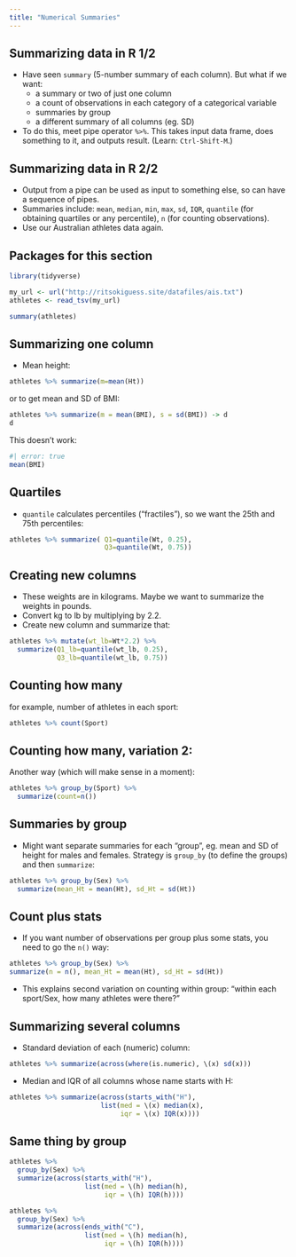 ```yaml
---
title: "Numerical Summaries"
---
```


## Summarizing data in R 1/2

-   Have seen `summary` (5-number summary of each column). But what if
    we want:
    -   a summary or two of just one column
    -   a count of observations in each category of a categorical
        variable
    -   summaries by group
    -   a different summary of all columns (eg. SD)
-   To do this, meet pipe operator `%>%`. This takes input data frame,
    does something to it, and outputs result. (Learn: `Ctrl-Shift-M`.)

## Summarizing data in R 2/2

-   Output from a pipe can be used as input to something else, so can
    have a sequence of pipes.
-   Summaries include: `mean`, `median`, `min`, `max`, `sd`, `IQR`,
    `quantile` (for obtaining quartiles or any percentile), `n` (for
    counting observations).
-   Use our Australian athletes data again.

## Packages for this section

```r
library(tidyverse)
```

```r
my_url <- url("http://ritsokiguess.site/datafiles/ais.txt")
athletes <- read_tsv(my_url)
```

```r
summary(athletes)
```

## Summarizing one column

-   Mean height:

```r
athletes %>% summarize(m=mean(Ht))
```

or to get mean and SD of BMI:

```r
athletes %>% summarize(m = mean(BMI), s = sd(BMI)) -> d
d
```

This doesn't work:

```r
#| error: true
mean(BMI)
```

## Quartiles

-   `quantile` calculates percentiles ("fractiles"), so we want the 25th
    and 75th percentiles:

```r
athletes %>% summarize( Q1=quantile(Wt, 0.25),
                        Q3=quantile(Wt, 0.75))
```

## Creating new columns

-   These weights are in kilograms. Maybe we want to summarize the
    weights in pounds.
-   Convert kg to lb by multiplying by 2.2.
-   Create new column and summarize that:

```r
athletes %>% mutate(wt_lb=Wt*2.2) %>%
  summarize(Q1_lb=quantile(wt_lb, 0.25),
            Q3_lb=quantile(wt_lb, 0.75)) 

```

## Counting how many

for example, number of athletes in each sport:

```r
athletes %>% count(Sport)
```

## Counting how many, variation 2:

Another way (which will make sense in a moment):

```r
athletes %>% group_by(Sport) %>%
  summarize(count=n())
```

## Summaries by group

-   Might want separate summaries for each "group", eg. mean and SD of
    height for males and females. Strategy is `group_by` (to define the
    groups) and then `summarize`:

```r
athletes %>% group_by(Sex) %>% 
  summarize(mean_Ht = mean(Ht), sd_Ht = sd(Ht))
```

## Count plus stats

-   If you want number of observations per group plus some stats, you
    need to go the `n()` way:

```r
athletes %>% group_by(Sex) %>%
summarize(n = n(), mean_Ht = mean(Ht), sd_Ht = sd(Ht))
```

-   This explains second variation on counting within group: "within
    each sport/Sex, how many athletes were there?"

## Summarizing several columns

-   Standard deviation of each (numeric) column:

```r
athletes %>% summarize(across(where(is.numeric), \(x) sd(x))) 
```

-   Median and IQR of all columns whose name starts with H:

```r
athletes %>% summarize(across(starts_with("H"),
                       list(med = \(x) median(x), 
                            iqr = \(x) IQR(x))))
```

## Same thing by group

```r
athletes %>% 
  group_by(Sex) %>% 
  summarize(across(starts_with("H"), 
                   list(med = \(h) median(h), 
                        iqr = \(h) IQR(h))))
```

```r
athletes %>% 
  group_by(Sex) %>% 
  summarize(across(ends_with("C"), 
                   list(med = \(h) median(h), 
                        iqr = \(h) IQR(h))))
```
